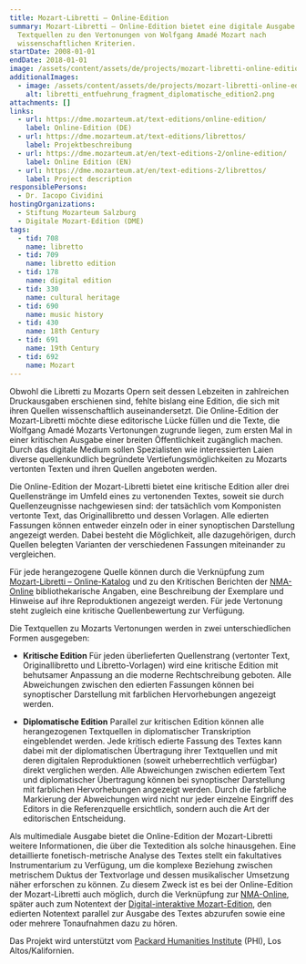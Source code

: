 ```yaml
---
title: Mozart-Libretti – Online-Edition
summary: Mozart-Libretti – Online-Edition bietet eine digitale Ausgabe der
  Textquellen zu den Vertonungen von Wolfgang Amadé Mozart nach
  wissenschaftlichen Kriterien.
startDate: 2008-01-01
endDate: 2018-01-01
image: /assets/content/assets/de/projects/mozart-libretti-online-edition/libretti_kachelbild2.png
additionalImages:
  - image: /assets/content/assets/de/projects/mozart-libretti-online-edition/additionalImages/libretti_entfuehrung_fragment_diplomatische_edition2.png
    alt: libretti_entfuehrung_fragment_diplomatische_edition2.png
attachments: []
links:
  - url: https://dme.mozarteum.at/text-editions/online-edition/
    label: Online-Edition (DE)
  - url: https://dme.mozarteum.at/text-editions/librettos/
    label: Projektbeschreibung
  - url: https://dme.mozarteum.at/en/text-editions-2/online-edition/
    label: Online Edition (EN)
  - url: https://dme.mozarteum.at/en/text-editions-2/librettos/
    label: Project description
responsiblePersons:
  - Dr. Iacopo Cividini
hostingOrganizations:
  - Stiftung Mozarteum Salzburg
  - Digitale Mozart-Edition (DME)
tags:
  - tid: 708
    name: libretto
  - tid: 709
    name: libretto edition
  - tid: 178
    name: digital edition
  - tid: 330
    name: cultural heritage
  - tid: 690
    name: music history
  - tid: 430
    name: 18th Century
  - tid: 691
    name: 19th Century
  - tid: 692
    name: Mozart
---
```

Obwohl die Libretti zu Mozarts Opern seit dessen Lebzeiten in zahlreichen Druckausgaben erschienen sind, fehlte bislang eine Edition, die sich mit ihren Quellen wissenschaftlich auseinandersetzt. Die Online-Edition der Mozart-Libretti möchte diese editorische Lücke füllen und die Texte, die Wolfgang Amadé Mozarts Vertonungen zugrunde liegen, zum ersten Mal in einer kritischen Ausgabe einer breiten Öffentlichkeit zugänglich machen. Durch das digitale Medium sollen Spezialisten wie interessierten Laien diverse quellenkundlich begründete Vertiefungsmöglichkeiten zu Mozarts vertonten Texten und ihren Quellen angeboten werden.

Die Online-Edition der Mozart-Libretti bietet eine kritische Edition aller drei Quellenstränge im Umfeld eines zu vertonenden Textes, soweit sie durch Quellenzeugnisse nachgewiesen sind: der tatsächlich vom Komponisten vertonte Text, das Originallibretto und dessen Vorlagen. Alle edierten Fassungen können entweder einzeln oder in einer synoptischen Darstellung angezeigt werden. Dabei besteht die Möglichkeit, alle dazugehörigen, durch Quellen belegten Varianten der verschiedenen Fassungen miteinander zu vergleichen.

Für jede herangezogene Quelle können durch die Verknüpfung zum [Mozart-Libretti – Online-Katalog](https://dme.mozarteum.at/DME/search/index.php?l=1) und zu den Kritischen Berichten der [NMA-Online](http://dme.mozarteum.at/DME/nma/nmapub_srch.php?l=1) bibliothekarische Angaben, eine Beschreibung der Exemplare und Hinweise auf ihre Reproduktionen angezeigt werden. Für jede Vertonung steht zugleich eine kritische Quellenbewertung zur Verfügung.

Die Textquellen zu Mozarts Vertonungen werden in zwei unterschiedlichen Formen ausgegeben:

*   **Kritische Edition**
    Für jeden überlieferten Quellenstrang (vertonter Text, Originallibretto und Libretto-Vorlagen) wird eine kritische Edition mit behutsamer Anpassung an die moderne Rechtschreibung geboten. Alle Abweichungen zwischen den edierten Fassungen können bei synoptischer Darstellung mit farblichen Hervorhebungen angezeigt werden.

*   **Diplomatische Edition**
    Parallel zur kritischen Edition können alle herangezogenen Textquellen in diplomatischer Transkription eingeblendet werden. Jede kritisch edierte Fassung des Textes kann dabei mit der diplomatischen Übertragung ihrer Textquellen und mit deren digitalen Reproduktionen (soweit urheberrechtlich verfügbar) direkt verglichen werden. Alle Abweichungen zwischen ediertem Text und diplomatischer Übertragung können bei synoptischer Darstellung mit farblichen Hervorhebungen angezeigt werden. Durch die farbliche Markierung der Abweichungen wird nicht nur jeder einzelne Eingriff des Editors in die Referenzquelle ersichtlich, sondern auch die Art der editorischen Entscheidung.

Als multimediale Ausgabe bietet die Online-Edition der Mozart-Libretti weitere Informationen, die über die Textedition als solche hinausgehen. Eine detaillierte fonetisch-metrische Analyse des Textes stellt ein fakultatives Instrumentarium zu Verfügung, um die komplexe Beziehung zwischen metrischem Duktus der Textvorlage und dessen musikalischer Umsetzung näher erforschen zu können. Zu diesem Zweck ist es bei der Online-Edition der Mozart-Libretti auch möglich, durch die Verknüpfung zur [NMA-Online](http://dme.mozarteum.at/DME/nma/nmapub_srch.php?l=1), später auch zum Notentext der [Digital-interaktive Mozart-Edition](https://dme.mozarteum.at/musik/edition/), den edierten Notentext parallel zur Ausgabe des Textes abzurufen sowie eine oder mehrere Tonaufnahmen dazu zu hören.

Das Projekt wird unterstützt vom [Packard Humanities Institute](http://packhum.org/) (PHI), Los Altos/Kalifornien.
